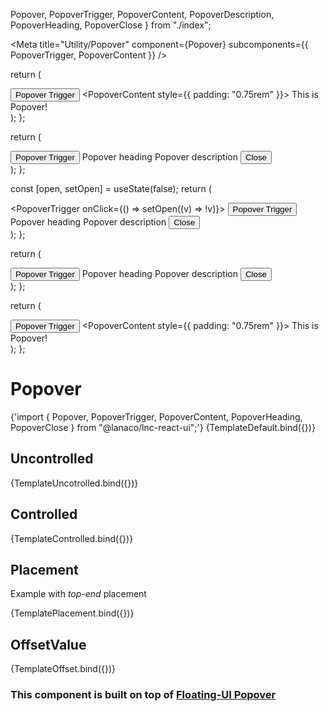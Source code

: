   Popover,
  PopoverTrigger,
  PopoverContent,
  PopoverDescription,
  PopoverHeading,
  PopoverClose
} from "./index";

<Meta title="Utility/Popover" component={Popover}  subcomponents={{ PopoverTrigger, PopoverContent }} />

 return (
    <div>
      <Popover  placement="bottom">
        <PopoverTrigger><Button>Popover Trigger</Button></PopoverTrigger>
        <PopoverContent style={{ padding: "0.75rem" }}>
          This is Popover!
        </PopoverContent>
      </Popover>
    </div>
  );
};

 return (
    <div>
      <Popover  placement="bottom">
        <PopoverTrigger><Button>Popover Trigger</Button></PopoverTrigger>
         <PopoverContent>
          <PopoverHeading>Popover heading</PopoverHeading>
          <PopoverDescription>Popover description</PopoverDescription>
          <PopoverClose><Button>Close</Button></PopoverClose>
        </PopoverContent>
      </Popover>
    </div>
  );
};

 const [open, setOpen] = useState(false);
  return (
    <div>
      <Popover open={open} onOpenChange={setOpen} placement="left-start">
        <PopoverTrigger onClick={() => setOpen((v) => !v)}>
          <Button>Popover Trigger</Button>
        </PopoverTrigger>
        <PopoverContent>
          <PopoverHeading>Popover heading</PopoverHeading>
          <PopoverDescription>Popover description</PopoverDescription>
          <PopoverClose><Button>Close</Button></PopoverClose>
        </PopoverContent>
      </Popover>
    </div>
  );
};

 return (
    <div>
      <Popover  placement="top-end">
        <PopoverTrigger><Button>Popover Trigger</Button></PopoverTrigger>
         <PopoverContent>
          <PopoverHeading>Popover heading</PopoverHeading>
          <PopoverDescription>Popover description</PopoverDescription>
          <PopoverClose><Button>Close</Button></PopoverClose>
        </PopoverContent>
      </Popover>
    </div>
  );
};

 return (
    <div>
      <Popover  offsetValue={15}>
        <PopoverTrigger><Button>Popover Trigger</Button></PopoverTrigger>
        <PopoverContent style={{ padding: "0.75rem" }}>
          This is Popover!
        </PopoverContent>
      </Popover>
    </div>
  );
};

# Popover

<SyntaxHighlighter language="jsx" style={nord}>
  {'import { Popover, PopoverTrigger, PopoverContent, PopoverHeading, PopoverClose } from "@lanaco/lnc-react-ui";'}
</SyntaxHighlighter>

<Canvas>
  <Story name="Default" args={{}}>
    {TemplateDefault.bind({})}
  </Story>
</Canvas>

<ArgsTable story="Default" />

## Uncontrolled

<Canvas>
  <Story name="Uncontrolled" args={{}}>
    {TemplateUncotrolled.bind({})}
  </Story>
</Canvas>

## Controlled

<Canvas>
  <Story name="Controlled" args={{}}>
    {TemplateControlled.bind({})}
  </Story>
</Canvas>

## Placement

Example with *top-end* placement

<Canvas>
  <Story name="Placement" args={{}}>
    {TemplatePlacement.bind({})}
  </Story>
</Canvas>

## OffsetValue

<Canvas>
  <Story name="Offset" args={{}}>
    {TemplateOffset.bind({})}
  </Story>
</Canvas>



### This component is built on top of <u> [Floating-UI Popover](https://floating-ui.com/docs/react) </u>